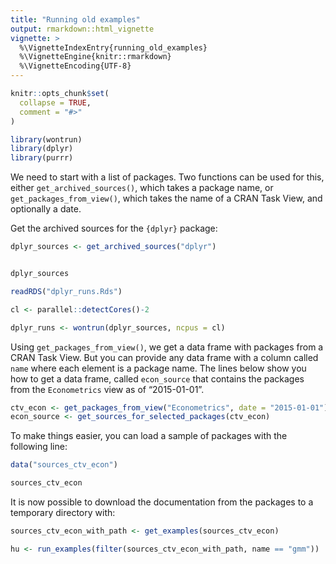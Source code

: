 ```yaml
---
title: "Running old examples"
output: rmarkdown::html_vignette
vignette: >
  %\VignetteIndexEntry{running_old_examples}
  %\VignetteEngine{knitr::rmarkdown}
  %\VignetteEncoding{UTF-8}
---
```


```r
knitr::opts_chunk$set(
  collapse = TRUE,
  comment = "#>"
)
```

```r
library(wontrun)
library(dplyr)
library(purrr)
```

We need to start with a list of packages. Two functions can be used for this, either 
`get_archived_sources()`, which takes a package name, or `get_packages_from_view()`,
which takes the name of a CRAN Task View, and optionally a date.

Get the archived sources for the `{dplyr}` package:

```r
dplyr_sources <- get_archived_sources("dplyr")


dplyr_sources
```

```r
readRDS("dplyr_runs.Rds")
```




```r
cl <- parallel::detectCores()-2

dplyr_runs <- wontrun(dplyr_sources, ncpus = cl)
```

Using `get_packages_from_view()`, we get a 
data frame with packages from a CRAN Task View. But you can provide any data frame
with a column called `name` where each element is a package name. The lines below 
show you how to get a data frame, called `econ_source` that contains the packages
from the `Econometrics` view as of "2015-01-01". 

```r
ctv_econ <- get_packages_from_view("Econometrics", date = "2015-01-01")
econ_source <- get_sources_for_selected_packages(ctv_econ)
```

To make things easier, you can load a sample of packages with the following
line:

```r
data("sources_ctv_econ")

sources_ctv_econ
```

It is now possible to download the documentation from the packages to a temporary directory
with:

```r
sources_ctv_econ_with_path <- get_examples(sources_ctv_econ)
```

```r
hu <- run_examples(filter(sources_ctv_econ_with_path, name == "gmm"))
```
